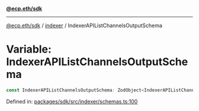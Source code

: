 [**@ecp.eth/sdk**](../../index.mdx)

***

[@ecp.eth/sdk](/sdk-reference/index.mdx) / [indexer](/sdk-reference/indexer/index.mdx) / IndexerAPIListChannelsOutputSchema

# Variable: IndexerAPIListChannelsOutputSchema

```ts
const IndexerAPIListChannelsOutputSchema: ZodObject<IndexerAPIListChannelsOutputSchemaType>;
```

Defined in: [packages/sdk/src/indexer/schemas.ts:100](https://github.com/ecp-eth/comments-monorepo/blob/main/packages/sdk/src/indexer/schemas.ts#L100)

